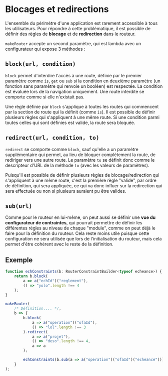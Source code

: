 
<Meta title="Routage/Blocages et redirections" />

# Blocages et redirections

L'ensemble du périmètre d'une application est rarement accessible à tous les utilisateurs. Pour répondre à cette problématique, il est possible de définir des règles de **blocage** et de **redirection** dans le routeur.

`makeRouter` accepte un second paramètre, qui est lambda avec un configurateur qui expose 3 méthodes :

## `block(url, condition)`

`block` permet d'interdire l'accès à une route, définie par le premier paramètre comme `is`, `get` ou `sub` si la condition en deuxième paramètre (un fonction sans paramètre qui renvoie un booléen) est respectée. La condition est évaluée lors de la navigation uniquement. Une route interdite se comporte comme si elle n'existait pas.

Une règle définie par `block` s'applique à toutes les routes qui commencent par la section de route qui la définit (comme `is`). Il est possible de définir plusieurs règles qui s'appliquent à une même route. Si une condition parmi toutes celles qui sont définies est valide, la route sera bloquée.

## `redirect(url, condition, to)`

`redirect` se comporte comme `block`, sauf qu'elle a un paramètre supplémentaire qui permet, au lieu de bloquer complètement la route, de rediriger vers une autre route. Le paramètre `to` se définit donc comme le descripteur d'URL de la méthode `to` (avec les valeurs de paramètres).

Puisqu'il est possible de définir plusieurs règles de blocage/redirection qui s'appliquent à une même route, c'est la première règle "valide", par ordre de définition, qui sera appliquée, ce qui va donc influer sur la redirection qui sera effectuée ou non si plusieurs auraient pu être valides.

## `sub(url)`

Comme pour le routeur en lui-même, on peut aussi se définir une **vue du configurateur de contraintes**, qui pourrait permettre de définir les différentes règles au niveau de chaque "module", comme on peut déjà le faire pour la définition du routeur. Cela reste moins utile puisque cette configuration ne sera utilisée que lors de l'initialisation du routeur, mais cela permet d'être cohérent avec le reste de la définition.

## Exemple

```ts
function echConstraints(b: RouterConstraintBuilder<typeof echeance>) {
    return b.block(
        a => a("echId")("reglement"),
        () => "yolo".length !== 4
    );
}

makeRouter(
    /* Définition.... */,
    b => {
        b.block(
            a => a("operation")("ofaId"),
            () => "lol".length !== 3
        ).redirect(
            a => a("projet"),
            () => "deso".length !== 4,
            a => a
        );

        echConstraints(b.sub(a => a("operation")("ofaId")("echeance")));
    }
);
```
